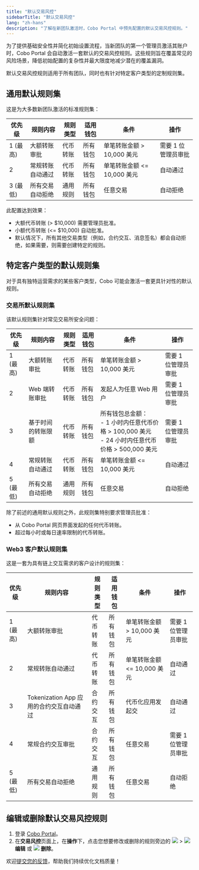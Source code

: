 ```yaml
---
title: "默认交易风控"
sidebarTitle: "默认交易风控"
lang: "zh-hans"
description: "了解在新团队激活时，Cobo Portal 中预先配置的默认交易风控规则。"
---
```


为了提供基础安全性并简化初始设置流程，当新团队的第一个管理员激活其账户时，Cobo Portal 会自动激活一套默认的交易风控规则。这些规则旨在覆盖常见的风险场景，降低初始配置的复杂性并最大限度地减少潜在的覆盖漏洞。

默认交易风控规则适用于所有团队，同时也有针对特定客户类型的定制规则集。

## 通用默认规则集

这是为大多数新团队激活的标准规则集：

| 优先级 | 规则内容                 | 规则类型 | 适用钱包 | 条件                              | 操作           |
| ------- | ----------------------- | ------- | ------- | -------------------------------- | ------------- |
| 1 (最高) | 大额转账审批             | 代币转账 | 所有钱包 | 单笔转账金额 \> 10,000 美元        | 需要 1 位管理员审批 |
| 2        | 常规转账自动通过         | 代币转账 | 所有钱包 | 单笔转账金额 \<= 10,000 美元       | 自动通过       |
| 3 (最低) | 所有交易自动拒绝         | 通用规则 | 所有钱包 | 任意交易                          | 自动拒绝       |

此配置达到效果：
- 大额代币转账 (\> $10,000) 需要管理员批准。
- 小额代币转账 (\<= $10,000) 自动批准。
- 默认情况下，所有其他交易类型（例如，合约交互、消息签名）都会自动拒绝，如果需要，则需要创建特定的规则。

## 特定客户类型的默认规则集

对于具有独特运营需求的某些客户类型，Cobo 可能会激活一套更具针对性的默认规则。

### 交易所默认规则集

该默认规则集针对常见交易所安全问题：

| 优先级 | 规则内容 | 规则类型 | 适用钱包 | 条件 | 操作 |
| ------- | ------------------------- | ------- | ------- | ---------------------------------------------------------------------------------------------------------------------------- | ------------- |
| 1 (最高) | 大额转账审批 | 代币转账 | 所有钱包 | 单笔转账金额 > 10,000 美元 | 需要 1 位管理员审批 |
| 2 | Web 端转账审批 | 代币转账 | 所有钱包 | 发起人为任意 Web 用户 | 需要 1 位管理员审批 |
| 3 | 基于时间的转账限额         | 代币转账 | 所有钱包 | 所有钱包总金额：<br/>- 1 小时内任意代币价格 > 100,000 美元<br/>- 24 小时内任意代币价格 > 500,000 美元 | 需要 1 位管理员审批 |
| 4 | 常规转账自动通过 | 代币转账 | 所有钱包 | 单笔转账金额 \<= 10,000 美元 | 自动通过 |
| 5 (最低) | 所有交易自动拒绝 | 通用规则 | 所有钱包 | 任意交易 | 自动拒绝 |

除了前述的通用默认规则之外，此规则集特别要求管理员批准：
- 从 Cobo Portal 网页界面发起的任何代币转账。
- 超过每小时或每日速率限制的代币转账。

### Web3 客户默认规则集

这是一套为具有链上交互需求的客户设计的规则集：

| 优先级 | 规则内容 | 规则类型 | 适用钱包 | 条件 | 操作 |
| ------- | --------------------------- | ----------- | ------- | ------------------------------------------------------------------------------------------------------------ | ------------- |
| 1 (最高) | 大额转账审批 | 代币转账 | 所有钱包 | 单笔转账金额 > 10,000 美元 | 需要 1 位管理员审批 |
| 2 | 常规转账自动通过 | 代币转账 | 所有钱包 | 单笔转账金额 \<= 10,000 美元 | 自动通过       |
| 3 | Tokenization App 应用的合约交互自动通过 | 合约交互 | 所有钱包 | 代币化应用发起交 | 自动通过       |
| 4 | 常规合约交互审批 | 合约交互 | 所有钱包 | 任意交易 | 需要 1 位管理员审批 |
| 5 (最低) | 所有交易自动拒绝 | 通用规则 | 所有钱包 | 任意交易 | 自动拒绝 |

## 编辑或删除默认交易风控规则

1. 登录 [Cobo Portal](https://portal.cobo.com/login)。
2. 在**交易风控**页面上，在**操作**下，点击您想要修改或删除的规则旁边的 <img src="/en/images/common/icon_more.svg" className="icon"/> > <img src="/en/images/common/icon_edit.svg" className="icon"/> **编辑** 或 <img src="/en/images/common/icon_delete.svg" className="icon"/> **删除**。

<Tip>欢迎[提交您的反馈](https://forms.zohopublic.com/cobo/form/DocumentFeedbackForm/formperma/QvLOhxJv1_JMsJ-1dleZ8Itb_7rzN-LtgvsDdxosoVI?referrername=manuals)，帮助我们持续优化文档质量！</Tip>
